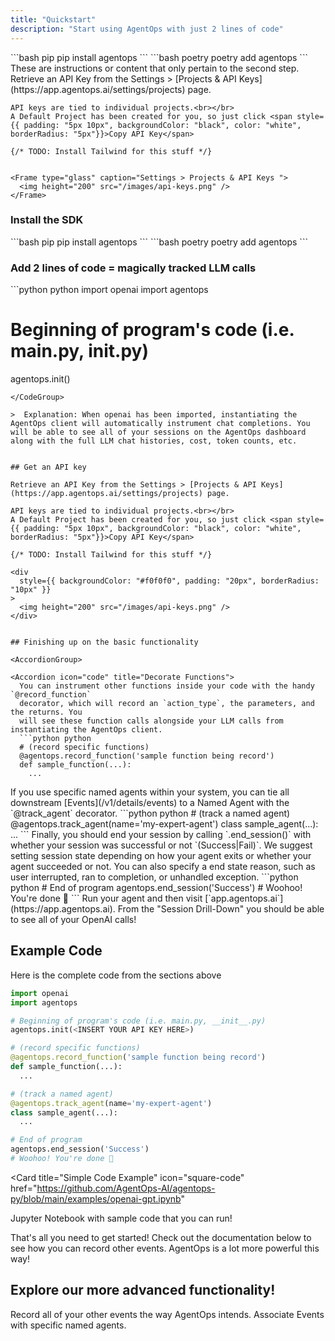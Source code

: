 ```yaml
---
title: "Quickstart"
description: "Start using AgentOps with just 2 lines of code"
---
```


<Steps>
  <Step title="Install the SDK">
    <CodeGroup>
      ```bash pip 
      pip install agentops
      ```
      ```bash poetry
      poetry add agentops
      ```
    </CodeGroup>
  </Step>
  <Step title="Add 2 lines of code">
    These are instructions or content that only pertain to the second step.
  </Step>
  <Step title="Get an API key">
    Retrieve an API Key from the Settings > [Projects & API Keys](https://app.agentops.ai/settings/projects) page.

    API keys are tied to individual projects.<br></br>
    A Default Project has been created for you, so just click <span style={{ padding: "5px 10px", backgroundColor: "black", color: "white", borderRadius: "5px"}}>Copy API Key</span>

    {/* TODO: Install Tailwind for this stuff */}


    <Frame type="glass" caption="Settings > Projects & API Keys ">
      <img height="200" src="/images/api-keys.png" />
    </Frame>

  </Step>
</Steps>










### Install the SDK

<CodeGroup>
```bash pip 
pip install agentops
```
```bash poetry
poetry add agentops
```
</CodeGroup>

### Add 2 lines of code = magically tracked LLM calls

<CodeGroup>
```python python
import openai
import agentops

# Beginning of program's code (i.e. main.py, __init__.py)

agentops.init(<INSERT YOUR API KEY HERE>)
```
</CodeGroup>

>  Explanation: When openai has been imported, instantiating the AgentOps client will automatically instrument chat completions. You will be able to see all of your sessions on the AgentOps dashboard along with the full LLM chat histories, cost, token counts, etc.


## Get an API key

Retrieve an API Key from the Settings > [Projects & API Keys](https://app.agentops.ai/settings/projects) page.

API keys are tied to individual projects.<br></br>
A Default Project has been created for you, so just click <span style={{ padding: "5px 10px", backgroundColor: "black", color: "white", borderRadius: "5px"}}>Copy API Key</span>

{/* TODO: Install Tailwind for this stuff */}

<div
  style={{ backgroundColor: "#f0f0f0", padding: "20px", borderRadius: "10px" }}
>
  <img height="200" src="/images/api-keys.png" />
</div>


## Finishing up on the basic functionality

<AccordionGroup>

<Accordion icon="code" title="Decorate Functions">
  You can instrument other functions inside your code with the handy `@record_function`
  decorator, which will record an `action_type`, the parameters, and the returns. You
  will see these function calls alongside your LLM calls from instantiating the AgentOps client.
  ```python python
  # (record specific functions)
  @agentops.record_function('sample function being record')
  def sample_function(...):
    ...
```

</Accordion>
<Accordion icon="robot" title="Track Agents">
  If you use specific named agents within your system, you can tie all downstream [Events](/v1/details/events) to a
  Named Agent with the `@track_agent` decorator.
  ```python python
  # (track a named agent)
  @agentops.track_agent(name='my-expert-agent')
  class sample_agent(...):
    ...
```

</Accordion>
<Accordion icon="stop" title="Ending Your Session">
  Finally, you should end your session by calling `.end_session()` with whether your session 
  was successful or not `(Success|Fail)`. We suggest setting session state depending on how 
  your agent exits or whether your agent succeeded or not. You can also specify a end state reason,
  such as user interrupted, ran to completion, or unhandled exception.
  ```python python
  # End of program
  agentops.end_session('Success')
  # Woohoo! You're done 🎉
  ```
</Accordion>
<Accordion icon="browser" title="Check out your dashboard">
  Run your agent and then visit [`app.agentops.ai`](https://app.agentops.ai). 
  From the "Session Drill-Down" you should be able to see all of your OpenAI calls! 
</Accordion>
</AccordionGroup>

## Example Code

Here is the complete code from the sections above

```python python
import openai
import agentops

# Beginning of program's code (i.e. main.py, __init__.py)
agentops.init(<INSERT YOUR API KEY HERE>)

# (record specific functions)
@agentops.record_function('sample function being record')
def sample_function(...):
  ...

# (track a named agent)
@agentops.track_agent(name='my-expert-agent')
class sample_agent(...):
  ...

# End of program
agentops.end_session('Success')
# Woohoo! You're done 🎉
```

<Card
  title="Simple Code Example"
  icon="square-code"
  href="https://github.com/AgentOps-AI/agentops-py/blob/main/examples/openai-gpt.ipynb"
>
  Jupyter Notebook with sample code that you can run!
</Card>

That's all you need to get started! Check out the documentation below to see how you can record other events. AgentOps is a lot more powerful this way!

## Explore our more advanced functionality!

<CardGroup cols={2}>
  <Card
    title="Recording Events"
    icon="square-code"
    href="/v1/details/recording-events"
  >
    Record all of your other events the way AgentOps intends.
  </Card>
  <Card title="Tracking Agents" icon="robot" href="/v1/details/tracking-agents">
    Associate Events with specific named agents.
  </Card>
</CardGroup>